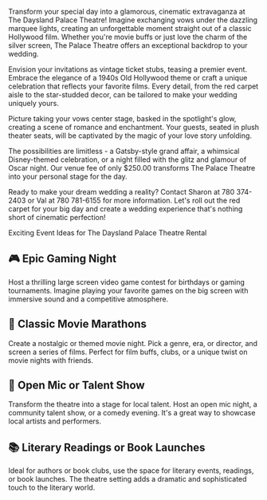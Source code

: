 Transform your special day into a glamorous, cinematic extravaganza at The Daysland Palace Theatre! Imagine exchanging vows under the dazzling marquee lights, creating an unforgettable moment straight out of a classic Hollywood film. Whether you're movie buffs or just love the charm of the silver screen, The Palace Theatre offers an exceptional backdrop to your wedding.

Envision your invitations as vintage ticket stubs, teasing a premier event. Embrace the elegance of a 1940s Old Hollywood theme or craft a unique celebration that reflects your favorite films. Every detail, from the red carpet aisle to the star-studded decor, can be tailored to make your wedding uniquely yours.

Picture taking your vows center stage, basked in the spotlight's glow, creating a scene of romance and enchantment. Your guests, seated in plush theater seats, will be captivated by the magic of your love story unfolding.

The possibilities are limitless - a Gatsby-style grand affair, a whimsical Disney-themed celebration, or a night filled with the glitz and glamour of Oscar night. Our venue fee of only $250.00 transforms The Palace Theatre into your personal stage for the day.

Ready to make your dream wedding a reality? Contact Sharon at 780 374-2403 or Val at 780 781-6155 for more information. Let's roll out the red carpet for your big day and create a wedding experience that's nothing short of cinematic perfection!


Exciting Event Ideas for The Daysland Palace Theatre Rental
## 🎮 Epic Gaming Night
Host a thrilling large screen video game contest for birthdays or gaming tournaments. Imagine playing your favorite games on the big screen with immersive sound and a competitive atmosphere.

## 🍿 Classic Movie Marathons
Create a nostalgic or themed movie night. Pick a genre, era, or director, and screen a series of films. Perfect for film buffs, clubs, or a unique twist on movie nights with friends.

## 🎤 Open Mic or Talent Show
Transform the theatre into a stage for local talent. Host an open mic night, a community talent show, or a comedy evening. It's a great way to showcase local artists and performers.

## 📚 Literary Readings or Book Launches
Ideal for authors or book clubs, use the space for literary events, readings, or book launches. The theatre setting adds a dramatic and sophisticated touch to the literary world.


